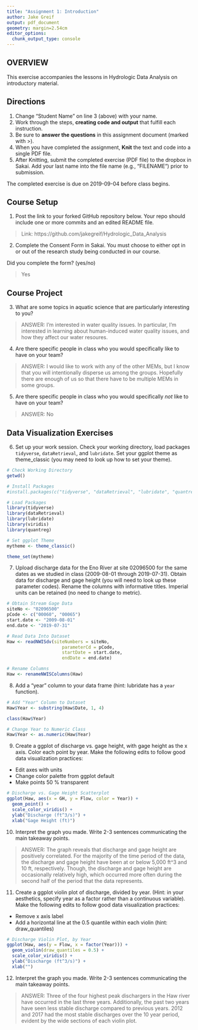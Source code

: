 ```yaml
---
title: "Assignment 1: Introduction"
author: Jake Greif
output: pdf_document
geometry: margin=2.54cm
editor_options: 
  chunk_output_type: console
---
```


## OVERVIEW

This exercise accompanies the lessons in Hydrologic Data Analysis on introductory material. 

## Directions
1. Change "Student Name" on line 3 (above) with your name.
3. Work through the steps, **creating code and output** that fulfill each instruction.
4. Be sure to **answer the questions** in this assignment document (marked with >).
6. When you have completed the assignment, **Knit** the text and code into a single PDF file.
8. After Knitting, submit the completed exercise (PDF file) to the dropbox in Sakai. Add your last name into the file name (e.g., "FILENAME") prior to submission.

The completed exercise is due on 2019-09-04 before class begins.

## Course Setup
1. Post the link to your forked GitHub repository below. Your repo should include one or more commits and an edited README file.  

>  Link: https://github.com/jakegreif/Hydrologic_Data_Analysis

2. Complete the Consent Form in Sakai. You must choose to either opt in or out of the research study being conducted in our course.

Did you complete the form? (yes/no)

> Yes

## Course Project

3. What are some topics in aquatic science that are particularly interesting to you?

> ANSWER: I'm interested in water quality issues. In particular, I'm interested in learning about human-induced water quality issues, and how they affect our water resoures. 

4. Are there specific people in class who you would specifically like to have on your team?

> ANSWER: I would like to work with any of the other MEMs, but I know that you will intentionally disperse us among the groups. Hopefully there are enough of us so that there have to be multiple MEMs in some groups.

5. Are there specific people in class who you would specifically *not* like to have on your team?

> ANSWER: No

## Data Visualization Exercises

6. Set up your work session. Check your working directory, load packages `tidyverse`,  `dataRetrieval`, and `lubridate`. Set your ggplot theme as theme_classic (you may need to look up how to set your theme).

```r
# Check Working Directory
getwd()

# Install Packages
#install.packages(c("tidyverse", "dataRetrieval", "lubridate", "quantreg"))

# Load Packages
library(tidyverse)
library(dataRetrieval)
library(lubridate)
library(viridis)
library(quantreg)

# Set ggplot Theme
mytheme <- theme_classic()

theme_set(mytheme)
```

7. Upload discharge data for the Eno River at site 02096500 for the same dates as we studied in class (2009-08-01 through 2019-07-31). Obtain data for discharge and gage height (you will need to look up these parameter codes). Rename the columns with informative titles. Imperial units can be retained (no need to change to metric).

```r
# Obtain Stream Gage Data
siteNo <- "02096500"
pCode <- c("00060", "00065")
start.date <- "2009-08-01"
end.date <- "2019-07-31"

# Read Data Into Dataset
Haw <- readNWISdv(siteNumbers = siteNo,
                     parameterCd = pCode,
                     startDate = start.date,
                     endDate = end.date)

# Rename Columns
Haw <- renameNWISColumns(Haw)

```

8. Add a "year" column to your data frame (hint: lubridate has a `year` function).

```r
# Add "Year" Column to Dataset
Haw$Year <- substring(Haw$Date, 1, 4)

class(Haw$Year)

# Change Year to Numeric Class
Haw$Year <- as.numeric(Haw$Year)
```

9. Create a ggplot of discharge vs. gage height, with gage height as the x axis. Color each point by year. Make the following edits to follow good data visualization practices: 

* Edit axes with units
* Change color palette from ggplot default
* Make points 50 % transparent

```r
# Discharge vs. Gage Height Scatterplot 
ggplot(Haw, aes(x = GH, y = Flow, color = Year)) +
  geom_point() +
  scale_color_viridis() +
  ylab("Discharge (ft^3/s)") +
  xlab("Gage Height (ft)") 
```

10. Interpret the graph you made. Write 2-3 sentences communicating the main takeaway points. 

> ANSWER: The graph reveals that discharge and gage height are positively correlated. For the majority of the time period of the data, the discharge and gage height have been at or below 5,000 ft^3 and 10 ft, respectively. Though, the discharge and gage height are occasionally relatively high, which occurred more often during the second half of the period that the data represents.

11. Create a ggplot violin plot of discharge, divided by year. (Hint: in your aesthetics, specify year as a factor rather than a continuous variable). Make the following edits to follow good data visualization practices: 

* Remove x axis label
* Add a horizontal line at the 0.5 quantile within each violin (hint: draw_quantiles)
```r
# Discharge Violin Plot, by Year
ggplot(Haw, aes(y = Flow, x = factor(Year))) +
  geom_violin(draw_quantiles = 0.5) +
  scale_color_viridis() +
  ylab("Discharge (ft^3/s)") +
  xlab("") 

```

12. Interpret the graph you made. Write 2-3 sentences communicating the main takeaway points. 

> ANSWER: Three of the four highest peak dischargers in the Haw river have occurred in the last three years. Additionally, the past two years have seen less stable discharge compared to previous years. 2012 and 2017 had the most stable discharges over the 10 year period, evident by the wide sections of each violin plot.
